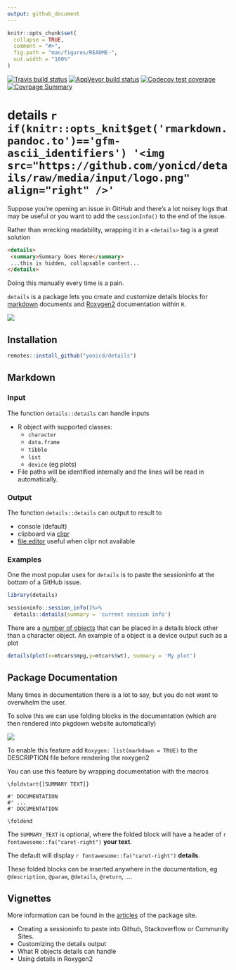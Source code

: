 ```yaml
---
output: github_document
---
```


<!-- README.md is generated from README.Rmd. Please edit that file -->

```r
knitr::opts_chunk$set(
  collapse = TRUE,
  comment = "#>",
  fig.path = "man/figures/README-",
  out.width = "100%"
)
```

<!-- badges: start -->
[![Travis build status](https://travis-ci.org/yonicd/details.svg?branch=master)](https://travis-ci.org/yonicd/details)
[![AppVeyor build status](https://ci.appveyor.com/api/projects/status/github/yonicd/details?branch=master&svg=true)](https://ci.appveyor.com/project/yonicd/details)
[![Codecov test coverage](https://codecov.io/gh/yonicd/details/branch/master/graph/badge.svg)](https://codecov.io/gh/yonicd/details?branch=master)
[![Covrpage Summary](https://img.shields.io/badge/covrpage-Last_Build_2019_09_08-brightgreen.svg)](http://tinyurl.com/yyodcwc7)
<!-- badges: end -->


# details `r if(knitr::opts_knit$get('rmarkdown.pandoc.to')=='gfm-ascii_identifiers') '<img src="https://github.com/yonicd/details/raw/media/input/logo.png" align="right" />'`

Suppose you're opening an issue in GitHub and there's a lot noisey logs that may be useful or you want to add the `sessionInfo()` to the end of the issue.

Rather than wrecking readability, wrapping it in a `<details>` tag is a great solution

```md
<details>
 <summary>Summary Goes Here</summary>
 ...this is hidden, collapsable content...
</details>
```

Doing this manually every time is a pain. 

`details` is a package lets you create and customize details blocks for [markdown](#markdown) documents and [Roxygen2](#package-documentation) documentation within `R`.

![](https://github.com/yonicd/details/raw/media/input/details.gif)

## Installation

``` r
remotes::install_github("yonicd/details")
```
## Markdown

### Input

The function `details::details` can handle inputs
  
  - R object with supported classes: 
    - `character`
    - `data.frame`
    - `tibble`
    - `list`
    - `device` (eg plots)
    
  - File paths will be identified internally and the lines will be read in automatically.

### Output

The function `details::details` can output to result to

  - console (default)
  - clipboard via [clipr](https://github.com/mdlincoln/clipr)
  - [file.editor](https://stat.ethz.ch/R-manual/R-devel/library/utils/html/file.edit.html) useful when clipr not available

### Examples

One the most popular uses for `details` is to paste the sessioninfo at the bottom of a GitHub issue.

```r
library(details)

sessioninfo::session_info()%>%
  details::details(summary = 'current session info')
```

There are a [number of objects](https://yonicd.github.io/details/articles/objects.html) that can be placed in a details block other than a character object. An example of a object is a device output such as a plot

```r
details(plot(x=mtcars$mpg,y=mtcars$wt), summary = 'My plot')
```

## Package Documentation

Many times in documentation there is a lot to say, but you do not want to overwhelm the user. 

To solve this we can use folding blocks in the documentation (which are then rendered into pkgdown website automatically)

![](https://github.com/yonicd/details/raw/media/input/folding.gif)

To enable this feature add `Roxygen: list(markdown = TRUE)` to the DESCRIPTION file before rendering the roxygen2

You can use this feature by wrapping documentation with the macros
 
```
\foldstart{[SUMMARY TEXT]}

#' DOCUMENTATION
#' ...
#' DOCUMENTATION

\foldend
```

The `SUMMARY_TEXT` is optional, where the folded block will have a header of `r fontawesome::fa("caret-right")` __your text__.

The default will display `r fontawesome::fa("caret-right")` __details__. 

These folded blocks can be inserted anywhere in the documentation, eg `@description`, `@param`, `@details`, `@return`, ....

## Vignettes

More information can be found in the [articles](https://yonicd.github.io/details/) of the package site.
  
  - Creating a sessioninfo to paste into Github, Stackoverflow or Community Sites. 
  - Customizing the details output
  - What R objects details can handle
  - Using details in Roxygen2
